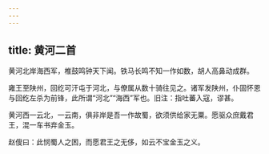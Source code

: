 ```yaml
---
---
---
```

title: 黄河二首
---




黄河北岸海西军，椎鼓鸣钟天下闻。铁马长鸣不知一作如数，胡人高鼻动成群。

雍王至陕州，回纥可汗屯于河北，与僚属从数十骑往见之。诸军发陕州，仆固怀恩与回纥左杀为前锋，此所谓“河北”“海西”军也。旧注：指吐蕃入寇，谬甚。

黄河西一云北，一云南，俱非岸是吾一作故蜀，欲须供给家无粟。愿驱众庶戴君王，混一车书弃金玉。

赵傁曰：此悯蜀人之困，而愿君王之无侈，如云不宝金玉之义。